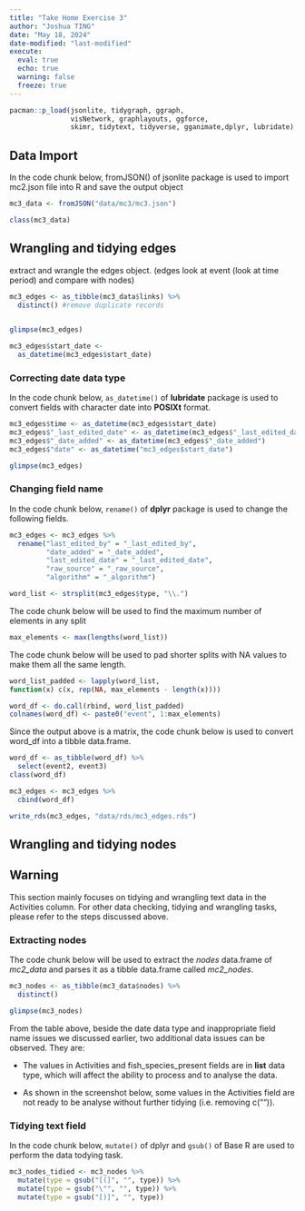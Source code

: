 ```yaml
---
title: "Take Home Exercise 3"
author: "Joshua TING"
date: "May 18, 2024"
date-modified: "last-modified"
execute:
  eval: true
  echo: true
  warning: false
  freeze: true
---
```


```r
pacman::p_load(jsonlite, tidygraph, ggraph,
               visNetwork, graphlayouts, ggforce,
               skimr, tidytext, tidyverse, gganimate,dplyr, lubridate)
```

## Data Import

In the code chunk below, fromJSON() of jsonlite package is used to import mc2.json file into R and save the output object

```r
mc3_data <- fromJSON("data/mc3/mc3.json")
```

```r
class(mc3_data)
```

## **Wrangling and tidying edges**

extract and wrangle the edges object. (edges look at event (look at time period) and compare with nodes)

```r
mc3_edges <- as_tibble(mc3_data$links) %>%
  distinct() #remove duplicate records
  
```

```r
glimpse(mc3_edges)
```

```r
mc3_edges$start_date <- 
  as_datetime(mc3_edges$start_date)
```

### **Correcting date data type**

In the code chunk below, `as_datetime()` of **lubridate** package is used to convert fields with character date into **POSIXt** format.

```r
mc3_edges$time <- as_datetime(mc3_edges$start_date)
mc3_edges$"_last_edited_date" <- as_datetime(mc3_edges$"_last_edited_date")
mc3_edges$"_date_added" <- as_datetime(mc3_edges$"_date_added")
mc3_edges$"date" <- as_datetime("mc3_edges$start_date")
```

```r
glimpse(mc3_edges)
```

### **Changing field name**

In the code chunk below, `rename()` of **dplyr** package is used to change the following fields.

```r
mc3_edges <- mc3_edges %>%
  rename("last_edited_by" = "_last_edited_by",
         "date_added" = "_date_added",
         "last_edited_date" = "_last_edited_date",
         "raw_source" = "_raw_source",
         "algorithm" = "_algorithm") 
```

```r
word_list <- strsplit(mc3_edges$type, "\\.")
```

The code chunk below will be used to find the maximum number of elements in any split

```r
max_elements <- max(lengths(word_list))
```

The code chunk below will be used to pad shorter splits with NA values to make them all the same length.

```r
word_list_padded <- lapply(word_list, 
function(x) c(x, rep(NA, max_elements - length(x))))
```

```r
word_df <- do.call(rbind, word_list_padded)
colnames(word_df) <- paste0("event", 1:max_elements)
```

Since the output above is a matrix, the code chunk below is used to convert word_df into a tibble data.frame.

```r
word_df <- as_tibble(word_df) %>%
  select(event2, event3)
class(word_df)
```

```r
mc3_edges <- mc3_edges %>%
  cbind(word_df)
```

```r
write_rds(mc3_edges, "data/rds/mc3_edges.rds")
```

## **Wrangling and tidying nodes**

::: callout-warning
## Warning

This section mainly focuses on tidying and wrangling text data in the Activities column. For other data checking, tidying and wrangling tasks, please refer to the steps discussed above.
:::

### **Extracting nodes**

The code chunk below will be used to extract the *nodes* data.frame of *mc2_data* and parses it as a tibble data.frame called *mc2_nodes*.

```r
mc3_nodes <- as_tibble(mc3_data$nodes) %>%
  distinct()
```

```r
glimpse(mc3_nodes)
```

From the table above, beside the date data type and inappropriate field name issues we discussed earlier, two additional data issues can be observed. They are:

-   The values in Activities and fish_species_present fields are in **list** data type, which will affect the ability to process and to analyse the data.

-   As shown in the screenshot below, some values in the Activities field are not ready to be analyse without further tidying (i.e. removing c(““)).

### **Tidying text field**

In the code chunk below, `mutate()` of dplyr and `gsub()` of Base R are used to perform the data todying task.

```r
mc3_nodes_tidied <- mc3_nodes %>%
  mutate(type = gsub("[(]", "", type)) %>% 
  mutate(type = gsub("\"", "", type)) %>%
  mutate(type = gsub("[)]", "", type)) 
```